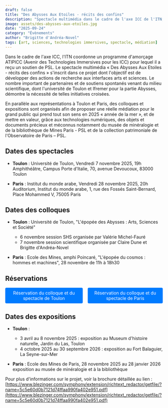 ```yaml
---
draft: false
title: "Des Abysses Aux Etoiles - récits des confins"
description: "Spectacle multimédia dans le cadre de l'axe ICC de l'ITN, soutenu par PSL. Annonce des représentations à Toulon et Paris, ainsi que des colloques et expositions associés."
image: assets/des-abysses-aux-etoiles.jpg
date: "2025-09-24"
category: "Évènements"
author: "Brigitte d'Andréa-Novel"
tags: [art, sciences, technologies immersives, spectacle, médiation]
---
```


Dans le cadre de l'axe ICC, l'ITN coordonne un programme d'amorçage ATIPICC (Avenir des Technologies Immersives pour les ICC) pour lequel il a reçu un soutien de PSL. Le spectacle multimédia « Des Abysses Aux Etoiles - récits des confins » s'inscrit dans ce projet dont l'objectif est de développer des actions de recherche aux interfaces arts et sciences. Le nombre important de partenaires et de soutiens spontanés venant du milieu scientifique, dont l'université de Toulon et Ifremer pour la partie Abysses, démontre la nécessité de telles initiatives croisées.

En parallèle aux représentations à Toulon et Paris, des colloques et expositions sont organisés afin de proposer une réelle médiation pour le grand public qui prend tout son sens en 2025 « année de la mer », et de mettre en valeur, grâce aux technologies numériques, des objets et documents précieux et méconnus notamment du musée de minéralogie et de la bibliothèque de Mines Paris - PSL et de la collection patrimoniale de l'Observatoire de Paris – PSL.

## Dates des spectacles

- **Toulon** : Université de Toulon, Vendredi 7 novembre 2025, 19h  
  Amphithéâtre, Campus Porte d'Italie, 70, avenue Devoucoux, 83000 Toulon

- **Paris** : Institut du monde arabe, Vendredi 28 novembre 2025, 20h  
  Auditorium, Institut du monde arabe, 1, rue des Fossés Saint-Bernard, Place Mohammed V, 75005 Paris

## Dates des colloques

- **Toulon** : Université de Toulon, "L'épopée des Abysses : Arts, Sciences et Société"  
  - 6 novembre session SHS organisée par Valérie Michel-Fauré  
  - 7 novembre session scientifique organisée par Claire Dune et Brigitte d'Andréa-Novel

- **Paris** : Ecole des Mines, amphi Poincaré, "L'épopée du cosmos : hommes et machines", 28 novembre de 11h à 18h30

## Réservations

<div style="display: flex; gap: 1rem; margin: 1rem 0;">
  <a href="https://www.helloasso.com/associations/crescendo-apjm/evenements/des-abysses-aux-etoiles-recits-des-confins-creation-a-toulon" target="_blank" style="background-color: #007bff; color: white; padding: 0.5rem 1rem; text-decoration: none; border-radius: 0.25rem; text-align: center;">Réservation du colloque et du spectacle de Toulon</a>
  <a href="https://www.helloasso.com/associations/crescendo-apjm/evenements/des-abysses-aux-etoiles-recits-des-confins-premiere-diffusion-parisienne-1" target="_blank" style="background-color: #007bff; color: white; padding: 0.5rem 1rem; text-decoration: none; border-radius: 0.25rem; text-align: center;">Réservation du colloque et du spectacle de Paris</a>
</div>

## Dates des expositions

- **Toulon** :  
  - 3 avril au 8 novembre 2025 : exposition au Museum d'histoire naturelle, Jardin du Las, Toulon  
  - 4 octobre 2025 au 30 septembre 2026 : exposition au Fort Balaguier, La Seyne-sur-Mer

- **Paris** : Ecole des Mines de Paris, 28 novembre 2025 au 28 janvier 2026 exposition au musée de minéralogie et à la bibliothèque

Pour plus d'informations sur le projet, voir la brochure détaillée au lien :  
[https://www.blezinger.com/symphony/extension/richtext_redactor/getfile/?name=5c5e60d0b7121d74ffaa990fa402e951.pdf](https://www.blezinger.com/symphony/extension/richtext_redactor/getfile/?name=5c5e60d0b7121d74ffaa990fa402e951.pdf)
